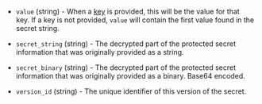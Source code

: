 <!-- Code generated from the comments of the DatasourceOutput struct in datasource/secretsmanager/data.go; DO NOT EDIT MANUALLY -->

- `value` (string) - When a [key](#key) is provided, this will be the value for that key. If a key is not provided,
  `value` will contain the first value found in the secret string.

- `secret_string` (string) - The decrypted part of the protected secret information that
  was originally provided as a string.

- `secret_binary` (string) - The decrypted part of the protected secret information that
  was originally provided as a binary. Base64 encoded.

- `version_id` (string) - The unique identifier of this version of the secret.

<!-- End of code generated from the comments of the DatasourceOutput struct in datasource/secretsmanager/data.go; -->
